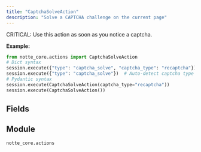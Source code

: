 ```yaml
---
title: "CaptchaSolveAction"
description: "Solve a CAPTCHA challenge on the current page"
---
```


CRITICAL: Use this action as soon as you notice a captcha.

**Example:**
```python
from notte_core.actions import CaptchaSolveAction
# Dict syntax
session.execute({"type": "captcha_solve", "captcha_type": "recaptcha"})
session.execute({"type": "captcha_solve"})  # Auto-detect captcha type
# Pydantic syntax
session.execute(CaptchaSolveAction(captcha_type="recaptcha"))
session.execute(CaptchaSolveAction())
```

## Fields

<ParamField path="type" type="Literal['captcha_solve']" default="captcha_solve">
</ParamField>

<ParamField path="category" type="str" default="Special Browser Actions">
</ParamField>

<ParamField path="description" type="str" default="Solve a CAPTCHA challenge on the current page. CRITICAL: Use this action as soon as you notice a captcha">
</ParamField>

<ParamField path="captcha_type" type="Optional[Literal['recaptcha', 'hcaptcha', 'image', 'text', 'auth0', 'cloudflare', 'datadome', 'arkose labs', 'geetest', 'press&hold']]">
</ParamField>


## Module

`notte_core.actions`
